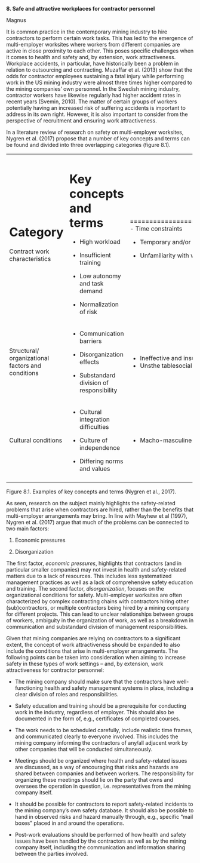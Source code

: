 **8. Safe and attractive workplaces for contractor personnel**

Magnus

It is common practice in the contemporary mining industry to hire contractors to perform certain work tasks. This has led to the emergence of multi-employer worksites where workers from different companies are active in close proximity to each other. This poses specific challenges when it comes to health and safety and, by extension, work attractiveness. Workplace accidents, in particular, have historically been a problem in relation to outsourcing and contracting. Muzaffar et al. (2013) show that the odds for contractor employees sustaining a fatal injury while performing work in the US mining industry were almost three times higher compared to the mining companies' own personnel. In the Swedish mining industry, contractor workers have likewise regularly had higher accident rates in recent years (Svemin, 2010). The matter of certain groups of workers potentially having an increased risk of suffering accidents is important to address in its own right. However, it is also important to consider from the perspective of recruitment and ensuring work attractiveness.

In a literature review of research on safety on multi-employer worksites, Nygren et al. (2017) propose that a number of key concepts and terms can be found and divided into three overlapping categories (figure 8.1).

+---------------------------------------------------+--------------------------------------------+------------------------------------------------------+
| **Category**                                      | **Key concepts and terms**                 |                                                      |
+===================================================+============================================+======================================================+
| Contract work characteristics                     | -   High workload                          | -   Time constraints                                 |
|                                                   |                                            |                                                      |
|                                                   | -   Insufficient training                  | -   Temporary and/or peripheral work                 |
|                                                   |                                            |                                                      |
|                                                   | -   Low autonomy and task demand           | -   Unfamiliarity with work environment              |
|                                                   |                                            |                                                      |
|                                                   | -   Normalization of risk                  |                                                      |
+---------------------------------------------------+--------------------------------------------+------------------------------------------------------+
| Structural/ organizational factors and conditions | -   Communication barriers                 | -   Ineffective and insufficient information sharing |
|                                                   |                                            |                                                      |
|                                                   | -   Disorganization effects                | -   Unsthe tablesocial relations                        |
|                                                   |                                            |                                                      |
|                                                   | -   Substandard division of responsibility |                                                      |
+---------------------------------------------------+--------------------------------------------+------------------------------------------------------+
| Cultural conditions                               | -   Cultural integration difficulties      | -   Macho-masculine work culture                     |
|                                                   |                                            |                                                      |
|                                                   | -   Culture of independence                |                                                      |
|                                                   |                                            |                                                      |
|                                                   | -   Differing norms and values             |                                                      |
+---------------------------------------------------+--------------------------------------------+------------------------------------------------------+
|                                                   |                                            |                                                      |
+---------------------------------------------------+--------------------------------------------+------------------------------------------------------+

Figure 8.1. Examples of key concepts and terms (Nygren et al., 2017).

As seen, research on the subject mainly highlights the safety-related problems that arise when contractors are hired, rather than the benefits that multi-employer arrangements may bring. In line with Mayhew et al (1997), Nygren et al. (2017) argue that much of the problems can be connected to two main factors:

1)  Economic pressures

2)  Disorganization

The first factor, *economic pressures*, highlights that contractors (and in particular smaller companies) may not invest in health and safety-related matters due to a lack of resources. This includes less systematized management practices as well as a lack of comprehensive safety education and training. The second factor, *disorganization*, focuses on the organizational conditions for safety. Multi-employer worksites are often characterized by complex contracting chains with contractors hiring other (sub)contractors, or multiple contractors being hired by a mining company for different projects. This can lead to unclear relationships between groups of workers, ambiguity in the organization of work, as well as a breakdown in communication and substandard division of management responsibilities.

Given that mining companies are relying on contractors to a significant extent, the concept of work attractiveness should be expanded to also include the conditions that arise in multi-employer arrangements. The following points can be taken into consideration when aiming to increase safety in these types of work settings -- and, by extension, work attractiveness for contractor personnel:

-   The mining company should make sure that the contractors have well-functioning health and safety management systems in place, including a clear division of roles and responsibilities.

-   Safety education and training should be a prerequisite for conducting work in the industry, regardless of employer. This should also be documented in the form of, e.g., certificates of completed courses.

-   The work needs to be scheduled carefully, include realistic time frames, and communicated clearly to everyone involved. This includes the mining company informing the contractors of any/all adjacent work by other companies that will be conducted simultaneously.

-   Meetings should be organized where health and safety-related issues are discussed, as a way of encouraging that risks and hazards are shared between companies and between workers. The responsibility for organizing these meetings should lie on the party that owns and oversees the operation in question, i.e. representatives from the mining company itself.

-   It should be possible for contractors to report safety-related incidents to the mining company's own safety database. It should also be possible to hand in observed risks and hazard manually through, e.g., specific "mail boxes" placed in and around the operations.

-   Post-work evaluations should be performed of how health and safety issues have been handled by the contractors as well as by the mining company itself, including the communication and information sharing between the parties involved.
